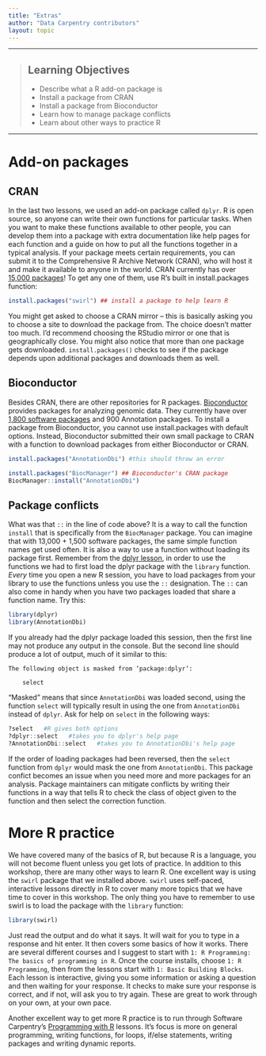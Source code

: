```yaml
---
title: "Extras"
author: "Data Carpentry contributors"
layout: topic
---
```



------------

> ## Learning Objectives
>
> * Describe what a R add-on package is
> * Install a package from CRAN
> * Install a package from Bioconductor
> * Learn how to manage package conflicts
> * Learn about other ways to practice R


------------



# Add-on packages
## CRAN

In the last two lessons, we used an add-on package called `dplyr`. R is open source, so anyone can write their own functions for particular tasks. When you want to make these functions available to other people, you can develop them into a package with extra documentation like help pages for each function and a guide on how to put all the functions together in a typical analysis. If your package meets certain requirements, you can submit it to the Comprehensive R Archive Network (CRAN), who will host it and make it available to anyone in the world. CRAN currently has over [15,000 packages](http://cran.mtu.edu/web/packages/index.html)! To get any one of them, use R's built in install.packages function:


```r
install.packages("swirl") ## install a package to help learn R
```

You might get asked to choose a CRAN mirror -- this is basically asking you to choose a site to download the package from. The choice doesn't matter too much. I'd recommend choosing the RStudio mirror or one that is geographically close.  You might also notice that more than one package gets downloaded. `install.packages()` checks to see if the package depends upon additional packages and downloads them as well. 


## Bioconductor

Besides CRAN, there are other repositories for R packages. [Bioconductor](http://bioconductor.org/) provides packages for analyzing genomic data. They currently have over [1,800 software packages](http://bioconductor.org/packages/release/BiocViews.html#___Software) and 900 Annotation packages. To install a package from Bioconductor, you cannot use install.packages with default options. Instead, Bioconductor submitted their own small package to CRAN with a function to download packages from either Bioconductor or CRAN. 

```r
install.packages("AnnotationDbi") #this should throw an error

install.packages("BiocManager") ## Bioconductor's CRAN package
BiocManager::install("AnnotationDbi")
```


## Package conflicts

What was that `::` in the line of code above? It is a way to call the function `install` that is specifically from the `BiocManager` package. You can imagine that with 13,000 + 1,500 software packages, the same simple function names get used often. It is also a way to use a function without loading its package first. Remember from the [dplyr lesson](04-dplyr.html), in order to use the functions we had to first load the dplyr package with the `library` function. *Every* time you open a new R session, you have to load packages from your library to use the functions unless you use the `::` designation. The `::` can also come in handy when you have two packages loaded that share a function name. Try this:

```r
library(dplyr)
library(AnnotationDbi)
```


If you already had the dplyr package loaded this session, then the first line may not produce any output in the console. But the second line should produce a lot of output, much of it similar to this:

```
The following object is masked from ‘package:dplyr’:

    select
```

"Masked" means that since `AnnotationDbi` was loaded second, using the function `select` will typically result in using the one from `AnnotationDbi` instead of `dplyr`. Ask for help on `select` in the following ways:

```r
?select   #R gives both options
?dplyr::select   #takes you to dplyr's help page
?AnnotationDbi::select   #takes you to AnnotationDbi's help page
```


If the order of loading packages had been reversed, then the `select` function from `dplyr` would mask the one from `AnnotationDbi`. This package confict becomes an issue when you need more and more packages for an analysis. Package maintainers can mitigate conflicts by writing their functions in a way that tells R to check the class of object given to the function and then select the correction function.


# More R practice

We have covered many of the basics of R, but because R is a language, you will not become fluent unless you get lots of practice. In addition to this workshop, there are many other ways to learn R. One excellent way is using the `swirl` package that we installed above. `swirl` uses self-paced, interactive lessons directly in R to cover many more topics that we have time to cover in this workshop. The only thing you have to remember to use swirl is to load the package with the `library` function:

```r
library(swirl)
```

Just read the output and do what it says. It will wait for you to type in a response and hit enter. It then covers some basics of how it works. There are several different courses and I suggest to start with `1: R Programming: The basics of programming in R`. Once the course installs, choose `1: R Programming`, then from the lessons start with `1: Basic Building Blocks`. Each lesson is interactive, giving you some information or asking a question and then waiting for your response. It checks to make sure your response is correct, and if not, will ask you to try again. These are great to work through on your own, at your own pace.

Another excellent way to get more R practice is to run through Software Carpentry's [Programming with R](https://swcarpentry.github.io/r-novice-inflammation/) lessons. It's focus is more on general programming, writing functions, for loops, if/else statements, writing packages and writing dynamic reports. 


